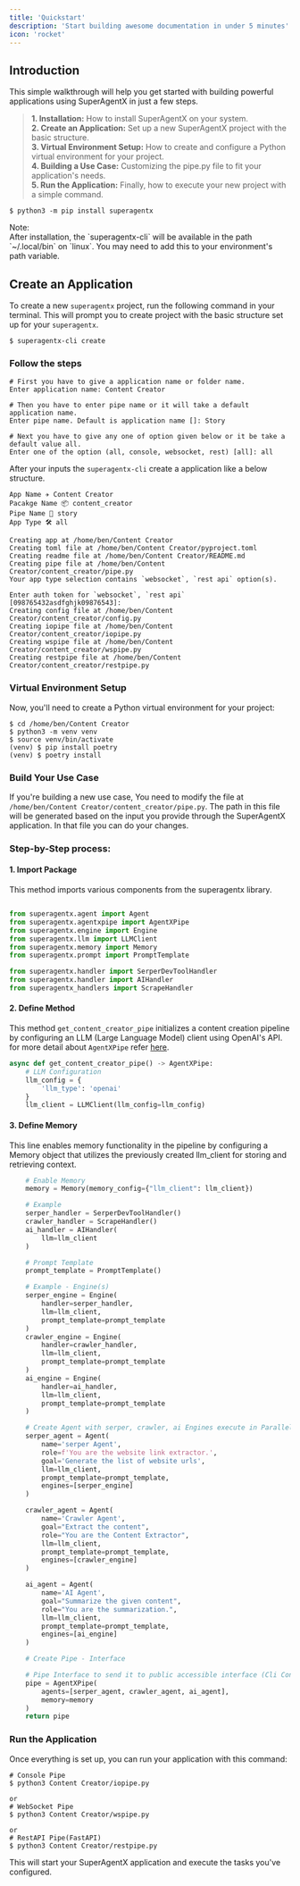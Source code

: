 ```yaml
---
title: 'Quickstart'
description: 'Start building awesome documentation in under 5 minutes'
icon: 'rocket'
---
```


## Introduction
This simple walkthrough will help you get started with building powerful applications using SuperAgentX in just a few steps.<br />

>**1. Installation:** How to install SuperAgentX on your system.<br />
**2. Create an Application:** Set up a new SuperAgentX project with the basic structure.<br />
**3. Virtual Environment Setup:** How to create and configure a Python virtual environment for your project.<br />
**4. Building a Use Case:** Customizing the pipe.py file to fit your application's needs.<br />
**5. Run the Application:** Finally, how to execute your new project with a simple command.

```shell
$ python3 -m pip install superagentx
```

<Note>
Note: <br />
After installation, the `superagentx-cli` will be available in the path `~/.local/bin` on `linux`. You may need to add
this to your environment's path variable.
</Note>

## Create an Application
To create a new `superagentx` project, run the following command in your terminal. This will prompt you to create
project with the basic structure set up for your `superagentx`.

```shell
$ superagentx-cli create
```

### Follow the steps
```shell
# First you have to give a application name or folder name.
Enter application name: Content Creator

# Then you have to enter pipe name or it will take a default application name.
Enter pipe name. Default is application name []: Story

# Next you have to give any one of option given below or it be take a default value all.
Enter one of the option (all, console, websocket, rest) [all]: all
```

After your inputs the `superagentx-cli` create a application like a below structure.

```shell
App Name ✈️ Content Creator
Pacakge Name 📦 content_creator
Pipe Name 🎢 story
App Type 🛠️ all

Creating app at /home/ben/Content Creator
Creating toml file at /home/ben/Content Creator/pyproject.toml
Creating readme file at /home/ben/Content Creator/README.md
Creating pipe file at /home/ben/Content Creator/content_creator/pipe.py
Your app type selection contains `websocket`, `rest api` option(s).

Enter auth token for `websocket`, `rest api` [098765432asdfghjk09876543]:
Creating config file at /home/ben/Content Creator/content_creator/config.py
Creating iopipe file at /home/ben/Content Creator/content_creator/iopipe.py
Creating wspipe file at /home/ben/Content Creator/content_creator/wspipe.py
Creating restpipe file at /home/ben/Content Creator/content_creator/restpipe.py
```

### Virtual Environment Setup
Now, you'll need to create a Python virtual environment for your project:

```shell
$ cd /home/ben/Content Creator
$ python3 -m venv venv
$ source venv/bin/activate
(venv) $ pip install poetry
(venv) $ poetry install
```

### Build Your Use Case

If you're building a new use case, You need to modify the file at `/home/ben/Content Creator/content_creator/pipe.py`.
The path in this file will be generated based on the input you provide through the SuperAgentX application. In that
file you can do your changes.

### Step-by-Step process:

#### 1. Import Package
This method imports various components from the superagentx library.
```python

from superagentx.agent import Agent
from superagentx.agentxpipe import AgentXPipe
from superagentx.engine import Engine
from superagentx.llm import LLMClient
from superagentx.memory import Memory
from superagentx.prompt import PromptTemplate

from superagentx.handler import SerperDevToolHandler
from superagentx.handler import AIHandler
from superagentx_handlers import ScrapeHandler

```

#### 2. Define Method

This method `get_content_creator_pipe` initializes a content creation pipeline by configuring an LLM
(Large Language Model) client using OpenAI's API. for more detail about `AgentXPipe` refer <a href="pipe" target='_blank'>here</a>.
```python
async def get_content_creator_pipe() -> AgentXPipe:
    # LLM Configuration
    llm_config = {
        'llm_type': 'openai'
    }
    llm_client = LLMClient(llm_config=llm_config)
```

#### 3. Define Memory
This line enables memory functionality in the pipeline by configuring a Memory object that utilizes the previously created llm_client for storing and retrieving context.
```python
    # Enable Memory
    memory = Memory(memory_config={"llm_client": llm_client})
```

```python
    # Example
    serper_handler = SerperDevToolHandler()
    crawler_handler = ScrapeHandler()
    ai_handler = AIHandler(
        llm=llm_client
    )
```

```python
    # Prompt Template
    prompt_template = PromptTemplate()
```

```python
    # Example - Engine(s)
    serper_engine = Engine(
        handler=serper_handler,
        llm=llm_client,
        prompt_template=prompt_template
    )
    crawler_engine = Engine(
        handler=crawler_handler,
        llm=llm_client,
        prompt_template=prompt_template
    )
    ai_engine = Engine(
        handler=ai_handler,
        llm=llm_client,
        prompt_template=prompt_template
    )
```

```python
    # Create Agent with serper, crawler, ai Engines execute in Parallel - Search Products from user prompts
    serper_agent = Agent(
        name='serper Agent',
        role=f'You are the website link extractor.',
        goal='Generate the list of website urls',
        llm=llm_client,
        prompt_template=prompt_template,
        engines=[serper_engine]
    )

    crawler_agent = Agent(
        name='Crawler Agent',
        goal="Extract the content",
        role="You are the Content Extractor",
        llm=llm_client,
        prompt_template=prompt_template,
        engines=[crawler_engine]
    )

    ai_agent = Agent(
        name='AI Agent',
        goal="Summarize the given content",
        role="You are the summarization.",
        llm=llm_client,
        prompt_template=prompt_template,
        engines=[ai_engine]
    )
```

```python
    # Create Pipe - Interface

    # Pipe Interface to send it to public accessible interface (Cli Console / WebSocket / Restful API)
    pipe = AgentXPipe(
        agents=[serper_agent, crawler_agent, ai_agent],
        memory=memory
    )
    return pipe
```

### Run the Application
Once everything is set up, you can run your application with this command:

```shell
# Console Pipe
$ python3 Content Creator/iopipe.py

or
# WebSocket Pipe
$ python3 Content Creator/wspipe.py

or
# RestAPI Pipe(FastAPI)
$ python3 Content Creator/restpipe.py
```

This will start your SuperAgentX application and execute the tasks you've configured.


